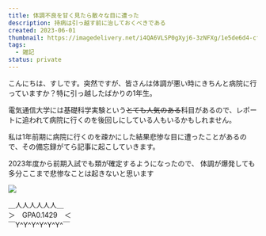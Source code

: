```yaml
---
title: 体調不良を甘く見たら散々な目に遭った
description: 持病は引っ越す前に治しておくべきである
created: 2023-06-01
thumbnail: https://imagedelivery.net/i4QA6VLSP0gXyj6-3zNFXg/1e5de6d4-cfdd-41ea-de3f-38c429767000/public
tags:
  - 雑記
status: private
---
```



こんにちは、すしです。突然ですが、皆さんは体調が悪い時にきちんと病院に行っていますか？特に引っ越したばかりの1年生。

電気通信大学には基礎科学実験という~~とても人気のある~~科目があるので、レポートに追われて病院に行くのを後回しにしている人もいるかもしれません。

私は1年前期に病院に行くのを疎かにした結果悲惨な目に遭ったことがあるので、その備忘録がてら記事に起こしていきます。

<Message type="info">2023年度から前期入試でも類が確定するようになったので、
体調が爆発しても多分ここまで悲惨なことは起きないと思います</Message>

![](https://res.cloudinary.com/sushi-chan/image/upload/v1689711770/general/gpa_bd909f.png)

<TextCard useBudoux={false}>＿人人人人人人＿<br />
＞　GPA0.1429　＜<br />
￣Y^Y^Y^Y^Y^Y^￣</TextCard>
